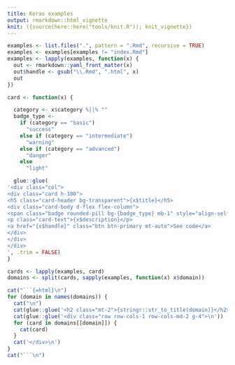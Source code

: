 ```yaml
---
title: Keras examples
output: rmarkdown::html_vignette
knit: ({source(here::here("tools/knit.R")); knit_vignette})
---
```


<div class="container">
```r
examples <- list.files(".", pattern = ".Rmd", recursive = TRUE)
examples <- examples[examples != "index.Rmd"]
examples <- lapply(examples, function(x) {
  out <- rmarkdown::yaml_front_matter(x)
  out$handle <- gsub("\\.Rmd", ".html", x)
  out
})

card <- function(x) {

  category <- x$category %||% ""
  badge_type <-
    if (category == "basic")
      "success"
    else if (category == "intermediate")
      "warning"
    else if (category == "advanced")
      "danger"
    else
      "light"

  glue::glue(
'<div class="col">
<div class="card h-100">
<h5 class="card-header bg-transparent">{x$title}</h5>
<div class="card-body d-flex flex-column">
<span class="badge rounded-pill bg-{badge_type} mb-1" style="align-self: flex-start">{category}</span>
<p class="card-text">{x$description}</p>
<a href="{x$handle}" class="btn btn-primary mt-auto">See code</a>
</div>
</div>
</div>
', .trim = FALSE)
}

cards <- lapply(examples, card)
domains <- split(cards, sapply(examples, function(x) x$domain))

cat("```{=html}\n")
for (domain in names(domains)) {
  cat("\n")
  cat(glue::glue('<h2 class="mt-2">{stringr::str_to_title(domain)}</h2>\n'))
  cat(glue::glue('<div class="row row-cols-1 row-cols-md-2 g-4">\n'))
  for (card in domains[[domain]]) {
    cat(card)
  }
  cat('</div>\n')
}
cat("```\n")
```
</div>

